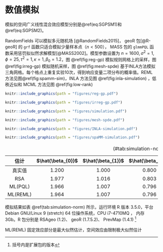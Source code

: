 # 数值模拟 {#simulations}

模拟的空间广义线性混合效应模型分别是\@ref(eq:SGPSM1)和 \@ref(eq:SGPSM2)。\begin{gather}
\log\big\{\frac{p(x_i)}{1-p(x_i)}\big\} = d(x_i)'\beta + S(x_i) + Z_i (\#eq:SGPSM1)\\
\log[\lambda(x_i)] = d(x_i)'\beta + S(x_i) + Z_i (\#eq:SGPSM2)
\end{gather}

RandomFields 可以模拟多元随机场 [@RandomFields2015]， geoR 包[@R-geoR] 的 `grf` 函数只适合模拟少量样本点（$n < 500$）， MASS 包的 `glmmPQL` 函数采用惩罚拟似然求解模型[@MASS2002]。模型参数设置为 $n=1600,\sigma^2=1,\phi=25,\tau^2=1,\kappa=1,\beta_0=1.2$，图 \@ref(fig:reg-gp) 模拟规则网格上的采样，图\@ref(fig:irreg-gp) 模拟随机采样，图 \@ref(fig:mesh-spde) 基于INLA方法模拟三角网格。每个格点上重复实验10次，得到响应变量二项分布的概率值。REML 方法见图\@ref(fig:spamm-sim)，INLA 方法见图 \@ref(fig:inla-simulation) ，低秩近似和 MCML 方法见图 \@ref(fig:low-rank)

```{r reg-gp,fig.cap="模拟高斯过程：核函数分别为指数族（左图），梅隆族（右图）"}
knitr::include_graphics(path = "figures/reg-gp.pdf")
```
```{r irreg-gp,fig.cap="模拟高斯过程：核函数分别为指数族（左图），梅隆族（右图）", out.width="90%"}
knitr::include_graphics(path = "figures/irreg-gp.pdf")
```
```{r low-rank, fig.cap = "低秩近似方法与精确蒙特卡罗最大似然方法", out.width="90%"}
knitr::include_graphics(path = "figures/simulation.pdf")
```
```{r mesh-spde,fig.cap="基于INLA的三角网格划分", out.width="70%"}
knitr::include_graphics(path = "figures/mesh-spde.pdf")
```
```{r inla-simulation, fig.cap = "INLA方法"}
knitr::include_graphics(path = "figures/INLA-simulation.pdf")
```

\newpage

```{r spamm-sim,fig.cap="规则网格上预测结果（REML方法）"}
knitr::include_graphics(path = "figures/spaMM-simulation.pdf")
```

Table: (\#tab:simulation-norm) 数值模拟结果

| 估计 | $\hat{\beta_{0}}$ | $\hat{\beta_{1}}$ | $\hat{\beta_{2}}$ | $\hat{\phi}$ | $\hat{\sigma^2}$ | $\hat{\tau^2}$ | CPU (s) |
| :----------------: | :----------------: | :----------------: | :----------------: | :-----------: | :---------------: | :-------------: | :----------------: |
| 真实值  | 1.200        | 1.000             | 0.800             | 25.000       | 1.000            | 1.000          |    -    |
| RSA     | 1.977        | 1.016             | 0.803             | 21.937       | 0.857            | 0.960          | 298.250 |
| ML(PQL) | 1.966        | 1.007             | 0.796             | 28.172       | 1.365            | 0.516          | 464.420 |
| ML(REML) | 1.964        | 1.007             | 0.796             | 28.172       | 1.365            | 0.516          | 464.420 |

模拟结果如表 \@ref(tab:simulation-norm) 所示，运行环境 R 版本 3.5.0，平台 Debian GNU/Linux 9 (stretch) 64 位操作系统，CPU i7-4710MQ ， 内存 3Gb。R 包分别是 RSAgeo (1.2)、 geoR (1.7.5.2)、 PrevMap (1.4.1) ^[括号内是扩展包的版本]

ML(REML) 固定效应部分是最大似然估计，空间效应由限制极大似然估计
